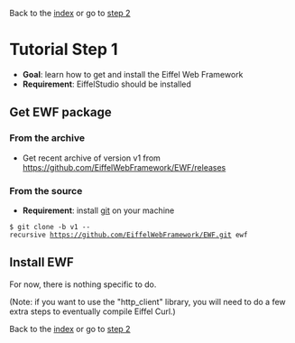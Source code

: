 Back to the [[README.wiki|index]] 
or go to [[step_2.wiki|step 2]]

= Tutorial Step 1 =
* '''Goal''': learn how to get and install the Eiffel Web Framework
* '''Requirement''': EiffelStudio should be installed

== Get EWF package ==
=== From the archive ===
* Get recent archive of version v1 from https://github.com/EiffelWebFramework/EWF/releases

=== From the source ===
* '''Requirement''': install [http://www.git-scm.org/ git] on your machine
	
 $ git clone -b v1 --recursive https://github.com/EiffelWebFramework/EWF.git ewf

== Install EWF ==
For now, there is nothing specific to do.

(Note: if you want to use the "http_client" library, you will need to do a few extra steps to eventually compile Eiffel Curl.)

Back to the [[README.wiki|index]] 
or go to [[step_2.wiki|step 2]]


